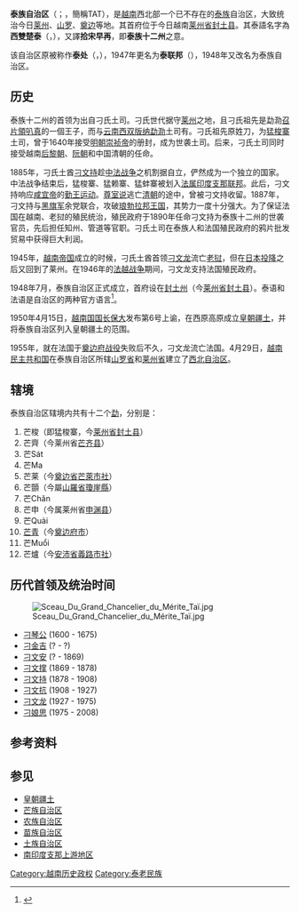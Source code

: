 {{Infobox Former Country
|native_name = สิบสองเจ้าไท
|conventional_long_name = 泰族十二州
|common_name = 泰族十二州
|
|continent = 亞洲
|region = 東南亞
|country = 越南
|status = 地方土司政權
|status_text = 土司
|government_type = 君主制
|
|year_start = 1890年
|date_start = 
|event_start = 
|year_end = 1954年
|date_end = 
|event_end = 
|
|event1 = 
|date_event1 = 
|event2 = 
|date_event2 = 
|
|p1 = 猛梭寨
|flag_p1 = 
|p2 = 清朝
|flag_p2 = 
|p3 = 阮朝
|flag_p3 = 
|s1 = 越南民主共和国
|flag_s1 = Flag of North Vietnam (1945–1955).svg
|
|image_flag = Flag of the Tai Dam People.svg
|flag_type = 旗
|
|image_coat = Coat of arms of the Sip Song Chau Tai.svg
|symbol_type = 紋章
|
|image_map =Pays_Taï.jpg
|image_map_caption = 泰族十二州的位置
|
|capital = [[莱州市_(越南)|芒梭]]（今[[封土县|封土县]]）
|
|national_motto = 
|national_anthem = 
|common_languages = [[傣語|傣語]]
|religion = 
|
|leader1 = {{link-fr|刁琴公|Lo Camh Khong}}（首）
|year_leader1 = 1600–1675
|leader2 = [[刁文安|刁文安]]
|year_leader2 = ？–1869
|leader3 = [[刁文持|刁文持]]
|year_leader3 = 1878—1908
|leader4 = [[刁文龙|刁文龙]]（末）
|year_leader4 = 1927—1946
|title_leader = 土司

|stat_year1 = 1954年
|stat_area1 = 320,000
|stat_pop1 = 

|stat_year2 = 
|stat_area2 = 
|stat_pop2 =  

|footnotes = 
|today = {{Flag|Vietnam}}
}}
'''泰族自治区'''（{{vie|v='''Khu tự trị Thái'''|hn=區自治泰}}；{{lang-fr|Territoire autonome Taï}}，簡稱TAT），是[[越南|越南]]西北部一个已不存在的[[泰族_(越南)|泰族]]自治区，大致统治今日[[莱州省|莱州]]、[[山罗省|山罗]]、[[奠边省|奠边]]等地。其首府位于今日越南[[莱州省|莱州省]][[封土县|封土县]]。其泰語名字為'''西雙楚泰'''（{{Thai|t=สิบสองเจ้าไท|r=Sip Song Chau Thai}}，{{IPA-th|sìp sɔ̌ːŋ t͡ɕ  ā w tʰāj}}），又譯'''拾宋早再'''，即'''泰族十二州'''之意。

该自治区原被称作'''泰处'''（{{lang-vi|Xứ Thái}}，{{lang-fr|Pays Taï}}），1947年更名为'''泰联邦'''（{{lang-fr|Fédération Thaï}}），1948年又改名为泰族自治区。

==历史==
泰族十二州的首领为出自刁氏土司。刁氏世代据守[[莱州|莱州]]之地，且刁氏祖先是勐泐[[召片領|召片領]][[叭真|叭真]]的一個王子，而与[[云南|云南]][[西双版纳|西双版纳]][[勐泐|勐泐]]土司有{{clarify|千丝万缕的关系}}。刁氏祖先原姓刀，为[[猛梭寨|猛梭寨]]土司，曾于1640年接受[[明朝|明朝]][[崇祯帝|崇祯帝]]的册封，成为世袭土司。后来，刁氏土司同时接受越南[[后黎朝|后黎朝]]、[[阮朝|阮朝]]和中国清朝的任命。

1885年，刁氏土酋[[刁文持|刁文持]]趁[[中法战争|中法战争]]之机割据自立，俨然成为一个独立的国家。中法战争结束后，猛梭寨、猛赖寨、猛蚌寨被划入[[法属印度支那联邦|法属印度支那联邦]]。此后，刁文持响应[[咸宜帝|咸宜帝]]的[[勤王运动|勤王运动]]。[[尊室说|尊室说]]逃亡[[清朝|清朝]]的途中，曾被刁文持收留。1887年，刁文持与[[黑旗军|黑旗军]]余党联合，攻破[[琅勃拉邦王国|琅勃拉邦王国]]，其势力一度十分强大。为了保证法国在越南、老挝的殖民统治，殖民政府于1890年任命刁文持为泰族十二州的世袭官员，先后担任知州、管道等官职。刁氏土司在泰族人和法国殖民政府的鸦片批发贸易中获得巨大利润。

1945年，[[越南帝国|越南帝国]]成立的时候，刁氏土酋首领[[刁文龙|刁文龙]]流亡[[老挝|老挝]]，但在[[日本投降|日本投降]]之后又回到了莱州。在1946年的[[法越战争|法越战争]]期间，刁文龙支持法国殖民政府。

1948年7月，泰族自治区正式成立，首府设在[[封土州|封土州]]（今[[莱州省|莱州省]][[封土县|封土县]]）。泰语和法语是自治区的两种官方语言<ref>{{Cite book|title=Người Thượng Miền Nam Việt Nam|last=Lê Đình Chi|publisher=Văn mới|year=2006|location=[[加利福尼亚州|加利福尼亚州]]}}</ref>。

1950年4月15日，[[越南国|越南国]][[国长|国长]][[保大帝|保大]]发布第6号上谕，在西原高原成立[[皇朝疆土|皇朝疆土]]，并将泰族自治区列入皇朝疆土的范围。

1955年，就在法国于[[奠边府战役|奠边府战役]]失败后不久，刁文龙流亡法国。4月29日，[[越南民主共和国|越南民主共和国]]在泰族自治区所辖[[山罗省|山罗省]]和[[莱州省|莱州省]]建立了[[西北自治区|西北自治区]]。

==辖境==
泰族自治区辖境内共有十二个[[勐|勐]]，分别是：
# 芒梭（即猛梭寨，今[[莱州省|莱州省]][[封土县|封土县]]）
# 芒齊（今莱州省[[芒齐县|芒齐县]]）
# 芒Sát
# 芒Ma
# 芒莱（今[[奠边省|奠边省]][[芒萊市社|芒萊市社]]）
# 芒顫（今屬[[山羅省|山羅省]][[瓊崖縣|瓊崖縣]]）
# 芒Chăn
# 芒申（今属莱州省[[申渊县|申渊县]]）
# 芒Quài
# [[芒青谷地|芒青]]（今[[奠边府市|奠边府市]]）
# 芒Muổi
# 芒爐（今[[安沛省|安沛省]][[義路市社|義路市社]]）

==历代首领及统治时间==
[[File:Sceau_Du_Grand_Chancelier_du_Mérite_Taï.jpg|thumb]]
* [[刁琴公|刁琴公]] (1600 - 1675)
* [[刁金吉|刁金吉]] (? - ?)
* [[刁文安|刁文安]] (? - 1869)
* [[刁文撑|刁文撑]] (1869 - 1878)
* [[刁文持|刁文持]] (1878 - 1908)
* [[刁文抗|刁文抗]] (1908 - 1927)
* [[刁文龙|刁文龙]] (1927 - 1975)
* [[刁娘思|刁娘思]] (1975 - 2008)

==参考资料==
{{reflist}}

==参见==
*[[皇朝疆土|皇朝疆土]]
*[[芒族自治区|芒族自治区]]
*[[农族自治区|农族自治区]]
*[[苗族自治区|苗族自治区]]
*[[土族自治区|土族自治区]]
*[[南印度支那上游地区|南印度支那上游地区]]

[[Category:越南历史政权|Category:越南历史政权]]
[[Category:泰老民族|Category:泰老民族]]